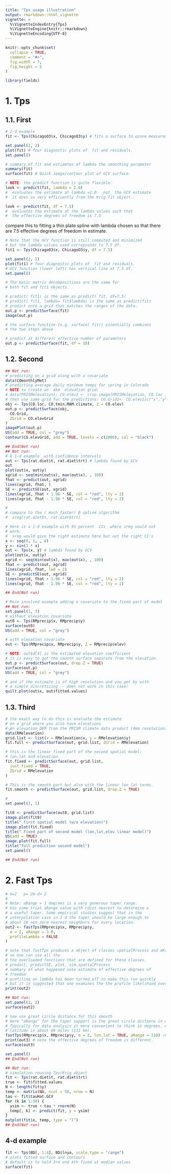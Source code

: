 ```yaml
---
title: "Tps usage illustration"
output: rmarkdown::html_vignette
vignette: >
  %\VignetteIndexEntry{Tps}
  %\VignetteEngine{knitr::rmarkdown}
  %\VignetteEncoding{UTF-8}
---
```


```r
knitr::opts_chunk$set(
  collapse = TRUE,
  comment = "#>", 
  fig.width = 7, 
  fig.height = 5
)
```

```r
library(fields)
```

# 1. Tps

## 1.1. First

```r
# 2-d example
fit <- Tps(ChicagoO3$x, ChicagoO3$y) # fits a surface to ozone measurements.

set.panel(2, 2)
plot(fit) # four diagnostic plots of  fit and residuals.
set.panel()

# summary of fit and estiamtes of lambda the smoothing parameter
summary(fit)
surface(fit) # Quick image/contour plot of GCV surface.
```

```r
# NOTE: the predict function is quite flexible:
look <- predict(fit, lambda = 2.0)
#  evaluates the estimate at lambda =2.0  _not_ the GCV estimate
#  it does so very efficiently from the Krig fit object.

look <- predict(fit, df = 7.5)
#  evaluates the estimate at the lambda values such that
#  the effective degrees of freedom is 7.5
```

compare this to fitting a thin plate spline with lambda chosen so that there are 7.5 effective degrees of freedom in estimate.

```r
# Note that the GCV function is still computed and minimized
# but the lambda values used correpsonds to 7.5 df.
fit1 <- Tps(ChicagoO3$x, ChicagoO3$y, df = 7.5)

set.panel(2, 2)
plot(fit1) # four diagnostic plots of  fit and residuals.
# GCV function (lower left) has vertical line at 7.5 df.
set.panel()

# The basic matrix decompositions are the same for
# both fit and fit1 objects.

# predict( fit1) is the same as predict( fit, df=7.5)
# predict( fit1, lambda= fit$lambda) is the same as predict(fit)
# predict onto a grid that matches the ranges of the data.
out.p <- predictSurface(fit)
image(out.p)

# the surface function (e.g. surface( fit)) essentially combines
# the two steps above

# predict at different effective number of parameters
out.p <- predictSurface(fit, df = 10)
```


## 1.2. Second
```r
## Not run:
# predicting on a grid along with a covariate
data(COmonthlyMet)
# predicting average daily minimum temps for spring in Colorado
# NOTE to create an  4km  elevation grid:
# data(PRISMelevation); CO.elev1 <- crop.image(PRISMelevation, CO.loc )
# then use same grid for the predictions: CO.Grid1<- CO.elev1[c("x","y")]
obj <- Tps(CO.loc, CO.tmin.MAM.climate, Z = CO.elev)
out.p <- predictSurface(obj,
  CO.Grid,
  ZGrid = CO.elevGrid
)
imagePlot(out.p)
US(add = TRUE, col = "grey")
contour(CO.elevGrid, add = TRUE, levels = c(2000), col = "black")

## End(Not run)
## Not run:
# A 1-d example  with confidence intervals
out <- Tps(rat.diet$t, rat.diet$trt) # lambda found by GCV
out
plot(out$x, out$y)
xgrid <- seq(min(out$x), max(out$x), , 100)
fhat <- predict(out, xgrid)
lines(xgrid, fhat, )
SE <- predictSE(out, xgrid)
lines(xgrid, fhat + 1.96 * SE, col = "red", lty = 2)
lines(xgrid, fhat - 1.96 * SE, col = "red", lty = 2)

#
# compare to the ( much faster) B spline algorithm
#  sreg(rat.diet$t, rat.diet$trt)

# Here is a 1-d example with 95 percent  CIs  where sreg would not
# work:
#  sreg would give the right estimate here but not the right CI's
x <- seq(0, 1, , 8)
y <- sin(3 * x)
out <- Tps(x, y) # lambda found by GCV
plot(out$x, out$y)
xgrid <- seq(min(out$x), max(out$x), , 100)
fhat <- predict(out, xgrid)
lines(xgrid, fhat, lwd = 2)
SE <- predictSE(out, xgrid)
lines(xgrid, fhat + 1.96 * SE, col = "red", lty = 2)
lines(xgrid, fhat - 1.96 * SE, col = "red", lty = 2)

## End(Not run)

# More involved example adding a covariate to the fixed part of model
## Not run:
set.panel(1, 3)
# without elevation covariate
out0 <- Tps(RMprecip$x, RMprecip$y)
surface(out0)
US(add = TRUE, col = "grey")

# with elevation covariate
out <- Tps(RMprecip$x, RMprecip$y, Z = RMprecip$elev)

# NOTE: out$d[4] is the estimated elevation coefficient
# it is easy to get the smooth surface separate from the elevation.
out.p <- predictSurface(out, drop.Z = TRUE)
surface(out.p)
US(add = TRUE, col = "grey")

# and if the estimate is of high resolution and you get by with
# a simple discretizing -- does not work in this case!
quilt.plot(out$x, out$fitted.values)

```

## 1.3. Third

```r
# the exact way to do this is evaluate the estimate
# on a grid where you also have elevations
# An elevation DEM from the PRISM climate data product (4km resolution)
data(RMelevation)
grid.list <- list(x = RMelevation$x, y = RMelevation$y)
fit.full <- predictSurface(out, grid.list, ZGrid = RMelevation)

# this is the linear fixed part of the second spatial model:
# lon,lat and elevation
fit.fixed <- predictSurface(out, grid.list,
  just.fixed = TRUE,
  ZGrid = RMelevation
)

# This is the smooth part but also with the linear lon lat terms.
fit.smooth <- predictSurface(out, grid.list, drop.Z = TRUE)

#
set.panel(3, 1)

fit0 <- predictSurface(out0, grid.list)
image.plot(fit0)
title(" first spatial model (w/o elevation)")
image.plot(fit.fixed)
title(" fixed part of second model (lon,lat,elev linear model)")
US(add = TRUE)
image.plot(fit.full)
title("full prediction second model")
set.panel()

## End(Not run)

```

# 2. Fast Tps
```r
# m=2   p= 2m-d= 2
#
# Note: aRange = 3 degrees is a very generous taper range.
# Use some trial aRange value with rdist.nearest to determine a
# a useful taper. Some empirical studies suggest that in the
# interpolation case in 2 d the taper should be large enough to
# about 20 non zero nearest neighbors for every location.
out2 <- fastTps(RMprecip$x, RMprecip$y,
  m = 2, aRange = 3.0,
  profileLambda = FALSE
)

# note that fastTps produces a object of classes spatialProcess and mKrig
# so one can use all the
# the overloaded functions that are defined for these classes.
# predict, predictSE, plot, sim.spatialProcess
# summary of what happened note estimate of effective degrees of
# freedom
# profiling on lambda has been turned off to make this run quickly
# but it is suggested that one examines the the profile likelihood over lambda
print(out2)

## Not run:
set.panel(1, 2)
surface(out2)
```

```r
# now use great circle distance for this smooth
# Here "aRange" for the taper support is the great circle distance in degrees latitude.
# Typically for data analysis it more convenient to think in degrees. A degree of
# latitude is about 68 miles (111 km).
fastTps(RMprecip$x, RMprecip$y, m = 2, lon.lat = TRUE, aRange = 210) -> out3
print(out3) # note the effective degrees of freedom is different.
surface(out3)

set.panel()
## End(Not run)
```

```r
## Not run:
# simulation reusing Tps/Krig object
fit <- Tps(rat.diet$t, rat.diet$trt)
true <- fit$fitted.values
N <- length(fit$y)
temp <- matrix(NA, ncol = 50, nrow = N)
tau <- fit$tauHat.GCV
for (k in 1:50) {
  ysim <- true + tau * rnorm(N)
  temp[, k] <- predict(fit, y = ysim)
}
matplot(fit$x, temp, type = "l")
## End(Not run)
```

## 4-d example
```r
fit <- Tps(BD[, 1:4], BD$lnya, scale.type = "range")
# plots fitted surface and contours
# default is to hold 3rd and 4th fixed at median values
surface(fit)
```
